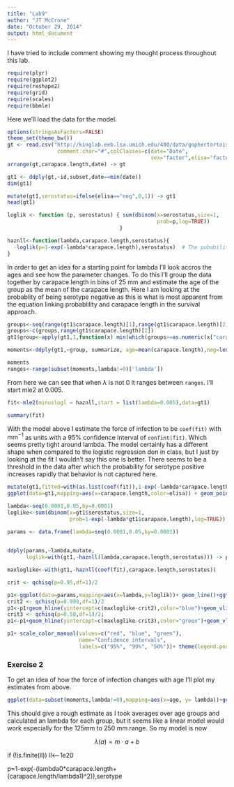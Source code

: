 ```yaml
---
title: "Lab9"
author: "JT McCrone"
date: "October 29, 2014"
output: html_document
---
```

I have tried to include comment showing my thought process throughout this lab.  

```r
require(plyr)
require(ggplot2)
require(reshape2)
require(grid)
require(scales)
require(bbmle)
```


Here we'll load the data for the model.
```r
options(stringsAsFactors=FALSE)
theme_set(theme_bw())
gt <- read.csv("http://kinglab.eeb.lsa.umich.edu/480/data/gophertortoise.csv",
                comment.char="#",colClasses=c(date="Date",
                                              sex="factor",elisa="factor"))
arrange(gt,carapace.length,date) -> gt

gt1 <- ddply(gt,~id,subset,date==min(date))
dim(gt1)

mutate(gt1,serostatus=ifelse(elisa=="neg",0,1)) -> gt1
head(gt1)

loglik <- function (p, serostatus) { sum(dbinom(x=serostatus,size=1,
                                                prob=p,log=TRUE))
                                    }

haznll<-function(lambda,carapace.length,serostatus){
  -loglik(p=1-exp(-lambda*carapace.length),serostatus)  # The pobability of being seropositive (1) is 1-exp(-lambda*a) the prob of being seronegative
}
```

In order to get an idea for a starting point for lambda I'll look accros the ages and see how the parameter changes.  To do this I'll group the data together by carapace.length in bins of 25 mm and estimate the age of the group as the mean of the carapace length.  Here I am looking at the probablity of being serotype negative as this is what is most apparent from the equation linking probablility and carapace length in the survival approach.

```r
groups<-seq(range(gt1$carapace.length)[1],range(gt1$carapace.length)[2],by=25)
groups<-c(groups,range(gt1$carapace.length)[2])
gt1$group<-apply(gt1,1,function(x) min(which(groups>=as.numeric(x["carapace.length"]))))

moments<-ddply(gt1,~group, summarize, age=mean(carapace.length),neg=length(which(serostatus==0)),total.obs=length(serostatus),p.neg=neg/total.obs,lambda = log(p.neg)/(-age))

moments
ranges<-range(subset(moments,lambda!=0)['lambda'])
```
From here we can see that when $\lambda$ is not 0 it ranges between `ranges`.  I'll start mle2 at 0.005. 
```r
fit<-mle2(minuslogl = haznll,start = list(lambda=0.005),data=gt1)

summary(fit)

```

With the model above I estimate the force of infection to be `coef(fit)` with $\text{mm}^{-1}$ as units with a 95% confidence interval of `confint(fit)`.  Which seems pretty tight around lambda.  The model certainly has a different shape when compared to the logistic regression don in class, but I just by looking at the fit I wouldn't say this one is better.  There seems to be a threshold in the data after which the probability for serotype positive increases rapidly that behavior is not captured here.

```r
mutate(gt1,fitted=with(as.list(coef(fit)),1-exp(-lambda*carapace.length))) -> gt1
ggplot(data=gt1,mapping=aes(x=carapace.length,color=elisa)) + geom_point(aes(y=serostatus),position='jitter')+ geom_line(aes(y=fitted),color='black')

```



```r
lambda<-seq(0.0001,0.05,by=0.0001)
loglike<-sum(dbinom(x=gt1$serostatus,size=1,
                    prob=1-exp(-lambda*gt1$carapace.length),log=TRUE))

```
```r
params <- data.frame(lambda=seq(0.0001,0.05,by=0.0001))
                      

ddply(params,~lambda,mutate,
      loglik=with(gt1,-haznll(lambda,carapace.length,serostatus))) -> params

maxloglike<-with(gt1,-haznll(coef(fit),carapace.length,serostatus))

crit <- qchisq(p=0.95,df=1)/2 

p1<-ggplot(data=params,mapping=aes(x=lambda,y=loglik))+ geom_line()+ggtitle("Likelihood Surface")+geom_hline(yintercept=c(maxloglike-crit),color="red")+geom_vline(xintercept=range(params$lambda[params$loglik>maxloglike-crit]),linetype=2,color="red")+ylim(-100,-60)+xlim(0,0.015)+geom_point(aes(x=coef(fit),y=maxloglike),size=5)
crit2 <- qchisq(p=0.999,df=1)/2 
p1<-p1+geom_hline(yintercept=c(maxloglike-crit2),color="blue")+geom_vline(xintercept=range(params$lambda[params$loglik>maxloglike-crit2]),linetype=2,color="blue")
crit3 <- qchisq(p=0.50,df=1)/2;
p1<-p1+geom_hline(yintercept=c(maxloglike-crit3),color="green")+geom_vline(xintercept=range(params$lambda[params$loglik>maxloglike-crit3]),linetype=2,color="green")

p1+ scale_color_manual(values=c("red", "blue", "green"), 
                       name="Confidence intervals",
                       labels=c("95%", "99%", "50%"))+ theme(legend.position=c(.5, .5))
```
### Exercise 2
To get an idea of how the force of infection changes with age I'll plot my estimates from above.

```r

ggplot(data=subset(moments,lambda!=0),mapping=aes(x=age, y= lambda))+geom_point(size=3)
```
This should give a rough estimate as I took averages over age groups and calculated an lambda for each group, but it seems like a linear model would work especially for the 125mm to 250 mm range.  So my model is now

$$
\lambda (a) = m \cdot a + b
$$


if (!is.finite(ll)) ll<--1e20

p=1-exp(-(lambda0*carapace.length+(carapace.length/lambda1)^2)),serotype